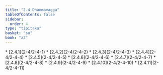 ```yaml
---
title: "2.4 Dhammavagga"
tableOfContents: false
sidebar:
  order: 4
type: "tipitaka"
basket: "su"
book: "a2"
---
```



<DynamicBreadcrumb />



<TableOfContents book="a2" section="2.4">
* [2.4.1](2-4/2-4-1)
* [2.4.2](2-4/2-4-2)
* [2.4.3](2-4/2-4-3)
* [2.4.4](2-4/2-4-4)
* [2.4.5](2-4/2-4-5)
* [2.4.6](2-4/2-4-6)
* [2.4.7](2-4/2-4-7)
* [2.4.8](2-4/2-4-8)
* [2.4.9](2-4/2-4-9)
* [2.4.10](2-4/2-4-10)
* [2.4.11](2-4/2-4-11)
</TableOfContents>